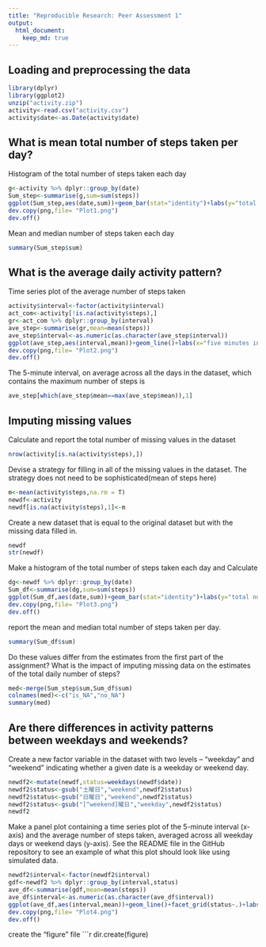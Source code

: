 ```yaml
---
title: "Reproducible Research: Peer Assessment 1"
output: 
  html_document:
    keep_md: true
---
```



## Loading and preprocessing the data

```r
library(dplyr)
library(ggplot2)
unzip("activity.zip")
activity<-read.csv("activity.csv")
activity$date<-as.Date(activity$date)

```

## What is mean total number of steps taken per day?
Histogram of the total number of steps taken each day
```r
g<-activity %>% dplyr::group_by(date)
Sum_step<-summarise(g,sum=sum(steps))
ggplot(Sum_step,aes(date,sum))+geom_bar(stat="identity")+labs(y="total number of steps")
dev.copy(png,file= "Plot1.png")
dev.off()
```
Mean and median number of steps taken each day
```r
summary(Sum_step$sum)
```
## What is the average daily activity pattern?
Time series plot of the average number of steps taken
```r
activity$interval<-factor(activity$interval)
act_com<-activity[!is.na(activity$steps),]
gr<-act_com %>% dplyr::group_by(interval)
ave_step<-summarise(gr,mean=mean(steps))
ave_step$interval<-as.numeric(as.character(ave_step$interval))
ggplot(ave_step,aes(interval,mean))+geom_line()+labs(x="five minutes intervals", y="average number of steps")
dev.copy(png,file= "Plot2.png")
dev.off()
```
The 5-minute interval, on average across all the days in the dataset, which contains the maximum number of steps is 
```r
ave_step[which(ave_step$mean==max(ave_step$mean)),1]
```
## Imputing missing values
Calculate and report the total number of missing values in the dataset 
```r
nrow(activity[is.na(activity$steps),])
```
Devise a strategy for filling in all of the missing values in the dataset. The strategy does not need to be sophisticated(mean of steps here)
```r
m<-mean(activity$steps,na.rm = T)
newdf<-activity
newdf[is.na(activity$steps),1]<-m
```
Create a new dataset that is equal to the original dataset but with the missing data filled in.
```r
newdf
str(newdf)
```
Make a histogram of the total number of steps taken each day and Calculate
```r
dg<-newdf %>% dplyr::group_by(date)
Sum_df<-summarise(dg,sum=sum(steps))
ggplot(Sum_df,aes(date,sum))+geom_bar(stat="identity")+labs(y="total number of steps")
dev.copy(png,file= "Plot3.png")
dev.off()
```
report the mean and median total number of steps taken per day.
```r
summary(Sum_df$sum)
```
 Do these values differ from the estimates from the first part of the assignment? What is the impact of imputing missing data on the estimates of the total daily number of steps?
```r
med<-merge(Sum_step$sum,Sum_df$sum)
colnames(med)<-c("is_NA","no_NA")
summary(med)
```
## Are there differences in activity patterns between weekdays and weekends?
Create a new factor variable in the dataset with two levels – “weekday” and “weekend” indicating whether a given date is a weekday or weekend day.
```r
newdf2<-mutate(newdf,status=weekdays(newdf$date))
newdf2$status<-gsub("土曜日","weekend",newdf2$status)
newdf2$status<-gsub("日曜日","weekend",newdf2$status)
newdf2$status<-gsub("[^weekend]曜日","weekday",newdf2$status)
newdf2
```
Make a panel plot containing a time series plot of the 5-minute interval (x-axis) and the average number of steps taken, averaged across all weekday days or weekend days (y-axis). See the README file in the GitHub repository to see an example of what this plot should look like using simulated data.
```r
newdf2$interval<-factor(newdf2$interval)
gdf<-newdf2 %>% dplyr::group_by(interval,status)
ave_df<-summarise(gdf,mean=mean(steps))
ave_df$interval<-as.numeric(as.character(ave_df$interval))
ggplot(ave_df,aes(interval,mean))+geom_line()+facet_grid(status~.)+labs(y="number of steps")
dev.copy(png,file= "Plot4.png")
dev.off()
```
create the "figure" file
```r
dir.create(figure)
